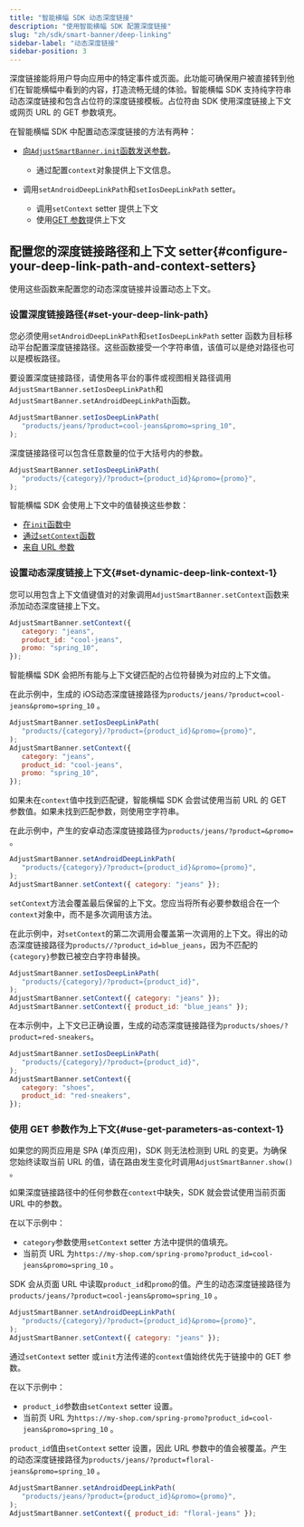 ```yaml
---
title: "智能横幅 SDK 动态深度链接"
description: "使用智能横幅 SDK 配置深度链接"
slug: "zh/sdk/smart-banner/deep-linking"
sidebar-label: "动态深度链接"
sidebar-position: 3
---
```


深度链接能将用户导向应用中的特定事件或页面。此功能可确保用户被直接转到他们在智能横幅中看到的内容，打造流畅无缝的体验。智能横幅 SDK 支持纯字符串动态深度链接和包含占位符的深度链接模板。占位符由 SDK 使用深度链接上下文或网页 URL 的 GET 参数填充。

在智能横幅 SDK 中配置动态深度链接的方法有两种：

-  [向`AdjustSmartBanner.init`函数发送参数](/zh/sdk/smart-banner/init-options#configure-deep-links)。

   -  通过配置`context`对象提供上下文信息。

-  调用`setAndroidDeepLinkPath`和`setIosDeepLinkPath` setter。
   -  调用`setContext` setter 提供上下文
   -  使用[GET 参数](#deeplink-context-urlparams)提供上下文

## 配置您的深度链接路径和上下文 setter{#configure-your-deep-link-path-and-context-setters}

使用这些函数来配置您的动态深度链接并设置动态上下文。

### 设置深度链接路径{#set-your-deep-link-path}

您必须使用`setAndroidDeepLinkPath`和`setIosDeepLinkPath` setter 函数为目标移动平台配置深度链接路径。这些函数接受一个字符串值，该值可以是绝对路径也可以是模板路径。

要设置深度链接路径，请使用各平台的事件或视图相关路径调用`AdjustSmartBanner.setIosDeepLinkPath`和`AdjustSmartBanner.setAndroidDeepLinkPath`函数。

```js
AdjustSmartBanner.setIosDeepLinkPath(
   "products/jeans/?product=cool-jeans&promo=spring_10",
);
```

深度链接路径可以包含任意数量的位于大括号内的参数。

```js
AdjustSmartBanner.setIosDeepLinkPath(
   "products/{category}/?product={product_id}&promo={promo}",
);
```

智能横幅 SDK 会使用上下文中的值替换这些参数：

-  [在`init`函数中](/zh/sdk/smart-banner/init-options#configure-deep-links)
-  [通过`setContext`函数](#set-deep-link-context)
-  [来自 URL 参数](#use-get-parameters-as-context)

### 设置动态深度链接上下文{#set-dynamic-deep-link-context-1}

您可以用包含上下文值键值对的对象调用`AdjustSmartBanner.setContext`函数来添加动态深度链接上下文。

```js
AdjustSmartBanner.setContext({
   category: "jeans",
   product_id: "cool-jeans",
   promo: "spring_10",
});
```

智能横幅 SDK 会把所有能与上下文键匹配的占位符替换为对应的上下文值。

在此示例中，生成的 iOS动态深度链接路径为`products/jeans/?product=cool-jeans&promo=spring_10` 。

```js
AdjustSmartBanner.setIosDeepLinkPath(
   "products/{category}/?product={product_id}&promo={promo}",
);
AdjustSmartBanner.setContext({
   category: "jeans",
   product_id: "cool-jeans",
   promo: "spring_10",
});
```

<Callout type="important">

如果未在`context`值中找到匹配键，智能横幅 SDK 会尝试使用当前 URL 的 GET 参数值。如果未找到匹配参数，则使用空字符串。

</Callout>

在此示例中，产生的安卓动态深度链接路径为`products/jeans/?product=&promo=` 。

```js
AdjustSmartBanner.setAndroidDeepLinkPath(
   "products/{category}/?product={product_id}&promo={promo}",
);
AdjustSmartBanner.setContext({ category: "jeans" });
```

<Callout type="important">

`setContext`方法会覆盖最后保留的上下文。您应当将所有必要参数组合在一个`context`对象中，而不是多次调用该方法。

</Callout>

在此示例中，对`setContext`的第二次调用会覆盖第一次调用的上下文。得出的动态深度链接路径为`products//?product_id=blue_jeans`，因为不匹配的`{category}`参数已被空白字符串替换。

```js
AdjustSmartBanner.setIosDeepLinkPath(
   "products/{category}/?product={product_id}",
);
AdjustSmartBanner.setContext({ category: "jeans" });
AdjustSmartBanner.setContext({ product_id: "blue_jeans" });
```

在本示例中，上下文已正确设置，生成的动态深度链接路径为`products/shoes/?product=red-sneakers`。

```js
AdjustSmartBanner.setIosDeepLinkPath(
   "products/{category}/?product={product_id}",
);
AdjustSmartBanner.setContext({
   category: "shoes",
   product_id: "red-sneakers",
});
```

### 使用 GET 参数作为上下文{#use-get-parameters-as-context-1}

<Callout type="important">

如果您的网页应用是 SPA \(单页应用\)，SDK 则无法检测到 URL 的变更。为确保您始终读取当前 URL 的值，请在路由发生变化时调用`AdjustSmartBanner.show()` 。

</Callout>

如果深度链接路径中的任何参数在`context`中缺失，SDK 就会尝试使用当前页面 URL 中的参数。

在以下示例中：

-  `category`参数使用`setContext` setter 方法中提供的值填充。
-  当前页 URL 为`https://my-shop.com/spring-promo?product_id=cool-jeans&promo=spring_10` 。

SDK 会从页面 URL 中读取`product_id`和`promo`的值。产生的动态深度链接路径为`products/jeans/?product=cool-jeans&promo=spring_10` 。

```js
AdjustSmartBanner.setAndroidDeepLinkPath(
   "products/{category}/?product={product_id}&promo={promo}",
);
AdjustSmartBanner.setContext({ category: "jeans" });
```

<Callout type="important">

通过`setContext` setter 或`init`方法传递的`context`值始终优先于链接中的 GET 参数。

</Callout>

在以下示例中：

-  `product_id`参数由`setContext` setter 设置。
-  当前页 URL 为`https://my-shop.com/spring-promo?product_id=cool-jeans&promo=spring_10` 。

`product_id`值由`setContext` setter 设置，因此 URL 参数中的值会被覆盖。产生的动态深度链接路径为`products/jeans/?product=floral-jeans&promo=spring_10` 。

```js
AdjustSmartBanner.setAndroidDeepLinkPath(
   "products/jeans/?product={product_id}&promo={promo}",
);
AdjustSmartBanner.setContext({ product_id: "floral-jeans" });
```
